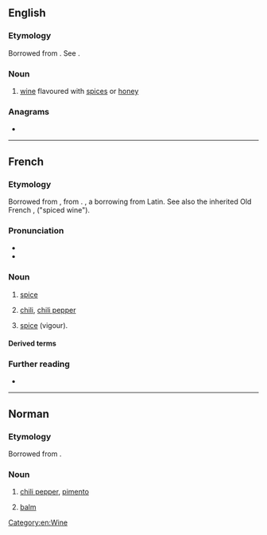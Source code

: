 ==English==

===Etymology===
Borrowed from {{bor|en|fr|piment}}. See {{doublet|en|pimento|pimiento|pigment|notext=1}}.

===Noun===
{{en-noun}}

# {{lb|en|obsolete}} [[wine]] flavoured with [[spice]]s or [[honey]]

{{Webster 1913}}

===Anagrams===
* {{anagrams|en|a=eimnpt|pitmen}}

[[Category:en:Wine]]

----

==French==

===Etymology===
Borrowed from {{bor|fr|es|pimiento}}, from {{der|es|la|pigmentum}}. {{doublet|fr|pigment}}, a borrowing from Latin. See also the inherited Old French {{m|fro|piment}}, {{m|fro|pimenc}} ("spiced wine").

===Pronunciation===
* {{fr-IPA}}
* {{audio|fr|Fr-piment.ogg|Audio}}

===Noun===
{{fr-noun|m}}

# {{lb|fr|cooking}} [[spice]]
# [[chili]], [[chili pepper]]
# {{lb|fr|figuratively}} [[spice]] (vigour).

====Derived terms====
{{col3|fr
|piment enragé
|pimenter
|piment d'Espelette
|piment de Cayenne}}

===Further reading===
* {{R:TLFi}}

----

==Norman==

===Etymology===
Borrowed from {{bor|nrf|fr|piment}}.

===Noun===
{{nrf-noun|m}}

# {{lb|nrf|Jersey}} [[chili pepper]], [[pimento]]
# {{lb|nrf|Jersey}} [[balm]]

{{topics|nrf|Vegetables}}